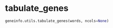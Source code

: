 # tabulate_genes { #geneinfo.utils.tabulate_genes }

```python
geneinfo.utils.tabulate_genes(words, ncols=None)
```

